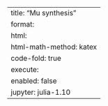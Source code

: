 ---
title: "Mu synthesis"
format:
    html:
        html-math-method: katex
        code-fold: true
execute:
    enabled: false
jupyter: julia-1.10
---